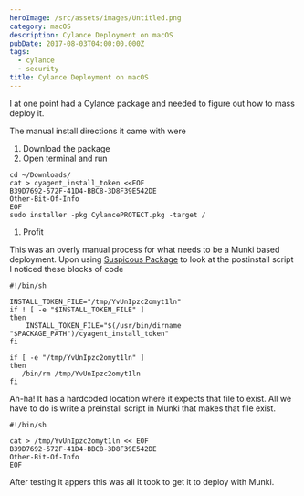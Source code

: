 ```yaml
---
heroImage: /src/assets/images/Untitled.png
category: macOS
description: Cylance Deployment on macOS
pubDate: 2017-08-03T04:00:00.000Z
tags:
  - cylance
  - security
title: Cylance Deployment on macOS
---
```


I at one point had a Cylance package and needed to figure out how to mass deploy it.

The manual install directions it came with were

1. Download the package
2. Open terminal and run

```
cd ~/Downloads/
cat > cyagent_install_token <<EOF
B39D7692-572F-41D4-BBC8-3D8F39E542DE
Other-Bit-Of-Info
EOF
sudo installer -pkg CylancePROTECT.pkg -target /
```

1. Profit

This was an overly manual process for what needs to be a Munki based deployment. Upon using [Suspicous Package](http://www.mothersruin.com/software/SuspiciousPackage/) to look at the postinstall script I noticed these blocks of code

```
#!/bin/sh

INSTALL_TOKEN_FILE="/tmp/YvUnIpzc2omyt1ln"
if ! [ -e "$INSTALL_TOKEN_FILE" ]
then
	INSTALL_TOKEN_FILE="$(/usr/bin/dirname "$PACKAGE_PATH")/cyagent_install_token"
fi
```

```
if [ -e "/tmp/YvUnIpzc2omyt1ln" ]
then
   /bin/rm /tmp/YvUnIpzc2omyt1ln
fi
```

Ah-ha! It has a hardcoded location where it expects that file to exist. All we have to do is write a preinstall script in Munki that makes that file exist.

```
#!/bin/sh

cat > /tmp/YvUnIpzc2omyt1ln << EOF
B39D7692-572F-41D4-BBC8-3D8F39E542DE
Other-Bit-Of-Info
EOF
```

After testing it appers this was all it took to get it to deploy with Munki.
